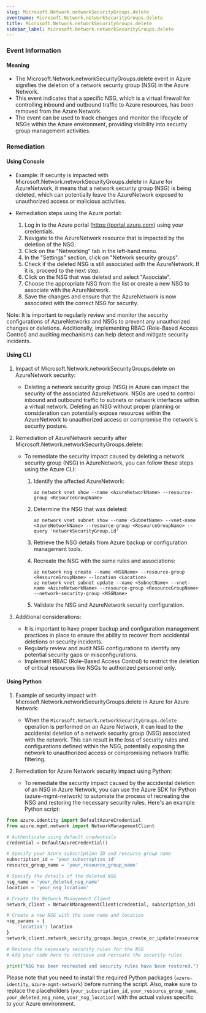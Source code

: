 ```yaml
--- 
slug: Microsoft.Network.networkSecurityGroups.delete
eventname: Microsoft.Network.networkSecurityGroups.delete
title: Microsoft.Network.networkSecurityGroups.delete
sidebar_label: Microsoft.Network.networkSecurityGroups.delete
---
```

                       
### Event Information

#### Meaning

- The Microsoft.Network.networkSecurityGroups.delete event in Azure signifies the deletion of a network security group (NSG) in the Azure Network.
- This event indicates that a specific NSG, which is a virtual firewall for controlling inbound and outbound traffic to Azure resources, has been removed from the Azure Network.
- The event can be used to track changes and monitor the lifecycle of NSGs within the Azure environment, providing visibility into security group management activities.

### Remediation

#### Using Console

- Example: If security is impacted with Microsoft.Network.networkSecurityGroups.delete in Azure for AzureNetwork, it means that a network security group (NSG) is being deleted, which can potentially leave the AzureNetwork exposed to unauthorized access or malicious activities.

- Remediation steps using the Azure portal:
  1. Log in to the Azure portal (https://portal.azure.com) using your credentials.
  2. Navigate to the AzureNetwork resource that is impacted by the deletion of the NSG.
  3. Click on the "Networking" tab in the left-hand menu.
  4. In the "Settings" section, click on "Network security groups".
  5. Check if the deleted NSG is still associated with the AzureNetwork. If it is, proceed to the next step.
  6. Click on the NSG that was deleted and select "Associate".
  7. Choose the appropriate NSG from the list or create a new NSG to associate with the AzureNetwork.
  8. Save the changes and ensure that the AzureNetwork is now associated with the correct NSG for security.

Note: It is important to regularly review and monitor the security configurations of AzureNetworks and NSGs to prevent any unauthorized changes or deletions. Additionally, implementing RBAC (Role-Based Access Control) and auditing mechanisms can help detect and mitigate security incidents.

#### Using CLI

1. Impact of Microsoft.Network.networkSecurityGroups.delete on AzureNetwork security:
   - Deleting a network security group (NSG) in Azure can impact the security of the associated AzureNetwork. NSGs are used to control inbound and outbound traffic to subnets or network interfaces within a virtual network. Deleting an NSG without proper planning or consideration can potentially expose resources within the AzureNetwork to unauthorized access or compromise the network's security posture.

2. Remediation of AzureNetwork security after Microsoft.Network.networkSecurityGroups.delete:
   - To remediate the security impact caused by deleting a network security group (NSG) in AzureNetwork, you can follow these steps using the Azure CLI:

     1. Identify the affected AzureNetwork: 
        ```
        az network vnet show --name <AzureNetworkName> --resource-group <ResourceGroupName>
        ```

     2. Determine the NSG that was deleted:
        ```
        az network vnet subnet show --name <SubnetName> --vnet-name <AzureNetworkName> --resource-group <ResourceGroupName> --query 'networkSecurityGroup.id'
        ```

     3. Retrieve the NSG details from Azure backup or configuration management tools.
     
     4. Recreate the NSG with the same rules and associations:
        ```
        az network nsg create --name <NSGName> --resource-group <ResourceGroupName> --location <Location>
        az network vnet subnet update --name <SubnetName> --vnet-name <AzureNetworkName> --resource-group <ResourceGroupName> --network-security-group <NSGName>
        ```

     5. Validate the NSG and AzureNetwork security configuration.

3. Additional considerations:
   - It is important to have proper backup and configuration management practices in place to ensure the ability to recover from accidental deletions or security incidents.
   - Regularly review and audit NSG configurations to identify any potential security gaps or misconfigurations.
   - Implement RBAC (Role-Based Access Control) to restrict the deletion of critical resources like NSGs to authorized personnel only.

#### Using Python

1. Example of security impact with Microsoft.Network.networkSecurityGroups.delete in Azure for Azure Network:
   - When the `Microsoft.Network.networkSecurityGroups.delete` operation is performed on an Azure Network, it can lead to the accidental deletion of a network security group (NSG) associated with the network. This can result in the loss of security rules and configurations defined within the NSG, potentially exposing the network to unauthorized access or compromising network traffic filtering.

2. Remediation for Azure Network security impact using Python:
   - To remediate the security impact caused by the accidental deletion of an NSG in Azure Network, you can use the Azure SDK for Python (azure-mgmt-network) to automate the process of recreating the NSG and restoring the necessary security rules. Here's an example Python script:

```python
from azure.identity import DefaultAzureCredential
from azure.mgmt.network import NetworkManagementClient

# Authenticate using default credentials
credential = DefaultAzureCredential()

# Specify your Azure subscription ID and resource group name
subscription_id = 'your_subscription_id'
resource_group_name = 'your_resource_group_name'

# Specify the details of the deleted NSG
nsg_name = 'your_deleted_nsg_name'
location = 'your_nsg_location'

# Create the Network Management Client
network_client = NetworkManagementClient(credential, subscription_id)

# Create a new NSG with the same name and location
nsg_params = {
    'location': location
}
network_client.network_security_groups.begin_create_or_update(resource_group_name, nsg_name, nsg_params).result()

# Restore the necessary security rules for the NSG
# Add your code here to retrieve and recreate the security rules

print("NSG has been recreated and security rules have been restored.")
```

Please note that you need to install the required Python packages (`azure-identity`, `azure-mgmt-network`) before running the script. Also, make sure to replace the placeholders (`your_subscription_id`, `your_resource_group_name`, `your_deleted_nsg_name`, `your_nsg_location`) with the actual values specific to your Azure environment.


 